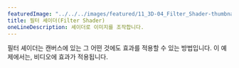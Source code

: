 ---
featuredImage: "../../../images/featured/11_3D-04_Filter_Shader-thumbnail.png"
title: 필터 셰이더(Filter Shader)
oneLineDescription: 셰이더로 이미지를 조작합니다.
---

필터 셰이더는 캔버스에 있는 그 어떤 것에도 효과를 적용할 수 있는 방법입니다.
이 예제에서는, 비디오에 효과가 적용됩니다.